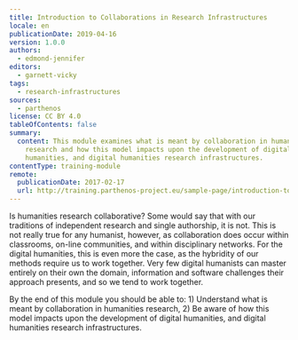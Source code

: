 ```yaml
---
title: Introduction to Collaborations in Research Infrastructures
locale: en
publicationDate: 2019-04-16
version: 1.0.0
authors:
  - edmond-jennifer
editors:
  - garnett-vicky
tags:
  - research-infrastructures
sources:
  - parthenos
license: CC BY 4.0
tableOfContents: false
summary:
  content: This module examines what is meant by collaboration in humanities
    research and how this model impacts upon the development of digital
    humanities, and digital humanities research infrastructures.
contentType: training-module
remote:
  publicationDate: 2017-02-17
  url: http://training.parthenos-project.eu/sample-page/introduction-to-collaboration-in-research-infrastructures/
---
```

Is humanities research collaborative? Some would say that with our traditions of independent research and single authorship, it is not. This is not really true for any humanist, however, as collaboration does occur within classrooms, on-line communities, and within disciplinary networks. For the digital humanities, this is even more the case, as the hybridity of our methods require us to work together. Very few digital humanists can master entirely on their own the domain, information and software challenges their approach presents, and so we tend to work together.

By the end of this module you should be able to: 1) Understand what is meant by collaboration in humanities research, 2) Be aware of how this model impacts upon the development of digital humanities, and digital humanities research infrastructures.
